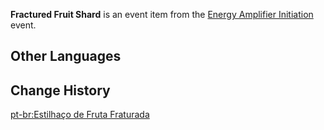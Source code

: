 {{Item Infobox
|id           = 200240
|type         = Event Items
|event        = Energy Amplifier Initiation
|rarity       = 4
|description  = A sizable piece of an Irminsul Fruit. You can feel its broken edges brim over with restless power.
|source1      = [[Energy Amplifier Initiation]] Event
}}
'''Fractured Fruit Shard''' is an event item from the [[Energy Amplifier Initiation]] event.

==Other Languages==
{{Other Languages
|en      = Fractured Fruit Shard
|zhs     = 碎果残块
|zhs_rm  = Suì Guǒ Cán Kuài
|zht     = 碎果殘塊
|zht_rm  = Suì Guǒ Cán Kuài
|zh_tl   = Fractured Fruit Piece
|ja      = 砕実破片
|ja_rm   = Saijitsu Hahen
|ja_tl   = Fractured Fruit Shard
|ko      = 부서진 열매 조각
|ko_rm   = 
|ko_tl   = 
|es      = Trozo de fruto fragmentado
|es_tl   = Fragmented Fruit Chunk
|fr      = Éclat de fruit fracturé
|fr_tl   = Fractured Fruit Shard
|ru      = Осколок раздробленного плода
|ru_tl   = 
|th      = Fractured Fruit Shard
|vi      = Xác Mảnh Quả
|vi_tl   = 
|de      = Frucht-Brocken
|de_tl   = Fruit Chunk
|id      = Fractured Fruit Shard
|pt      = Estilhaço de Fruta Fraturada
|pt_tl   = 
}}

==Change History==
{{Change History|1.5}}

[[pt-br:Estilhaço de Fruta Fraturada]]